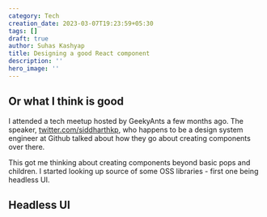 ```yaml
---
category: Tech
creation_date: 2023-03-07T19:23:59+05:30
tags: []
draft: true
author: Suhas Kashyap
title: Designing a good React component
description: ''
hero_image: ''
---
```


## Or what I think is good

I attended a tech meetup hosted by GeekyAnts a few months ago. The speaker, [twitter.com/siddharthkp](https://twitter.com/siddharthkp 'Siddharth'), who happens to be a design system engineer at Github talked about how they go about creating components over there.

This got me thinking about creating components beyond basic pops and children. I started looking up source of some OSS libraries - first one being headless UI.

## Headless UI
